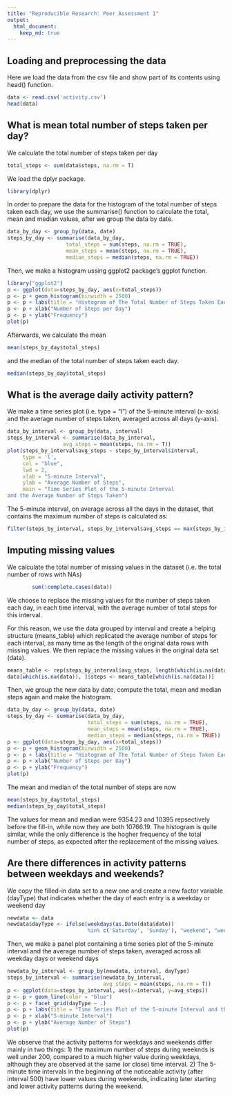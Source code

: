 ```yaml
---
title: "Reproducible Research: Peer Assessment 1"
output: 
  html_document:
    keep_md: true
---
```




## Loading and preprocessing the data
Here we load the data from the csv file and show part of its contents
using head() function.
```r
data <- read.csv('activity.csv')
head(data)
```

## What is mean total number of steps taken per day?

We calculate the total number of steps taken per day
```r
total_steps <- sum(data$steps, na.rm = T)
```

We load the dplyr package.
```r
library(dplyr)
```

In order to prepare the data for the histogram of the total number of steps taken each day, 
we use the summarise() function to calculate the total, mean and median values, after 
we group the data by date.
```r
data_by_day <- group_by(data, date)
steps_by_day <- summarise(data_by_day, 
                   total_steps = sum(steps, na.rm = TRUE),
                   mean_steps = mean(steps, na.rm = TRUE),
                   median_steps = median(steps, na.rm = TRUE))
```

Then, we make a histogram ussing ggplot2 package's ggplot function.
```r
library("ggplot2")
p <- ggplot(data=steps_by_day, aes(x=total_steps))
p <- p + geom_histogram(binwidth = 2500)
p <- p + labs(title = "Histogram of The Total Number of Steps Taken Each Day")
p <- p + xlab("Number of Steps per Day")
p <- p + ylab("Frequency")
plot(p)
```

Afterwards, we calculate the mean 
```r
mean(steps_by_day$total_steps)
```

and the median of the total number of steps taken each day.
```r
median(steps_by_day$total_steps)
```

## What is the average daily activity pattern?

We make a time series plot (i.e. type = "l") of the 5-minute interval (x-axis) and the average number of steps taken, averaged across all days (y-axis). 

```r
data_by_interval <- group_by(data, interval)
steps_by_interval <- summarise(data_by_interval, 
                  avg_steps = mean(steps, na.rm = T))
plot(steps_by_interval$avg_steps ~ steps_by_interval$interval, 
     type = 'l', 
     col = "blue",
     lwd = 2,
     xlab = "5-minute Interval", 
     ylab = "Average Number of Steps",
     main = "Time Series Plot of the 5-minute Interval
and the Average Number of Steps Taken")
```

The 5-minute interval, on average across all the days in the dataset, that contains the maximum number of steps is calculated as:

```r
filter(steps_by_interval, steps_by_interval$avg_steps == max(steps_by_interval$avg_steps))
```

## Imputing missing values

We calculate the total number of missing values in the dataset (i.e. the total number of rows with NAs)
```r
        sum(!complete.cases(data))
```
We choose to replace the missing values for the number of steps taken each day, in each time interval, with the average number of total steps for this interval.

For this reason, we use the data grouped by interval and create a helping structure (means_table) which replicated the average number of steps for each interval, as many time as the length of the original data rows with missing values. We then replace the missing values in the original data set (data).

```r
means_table <- rep(steps_by_interval$avg_steps, length(which(is.na(data))))
data[which(is.na(data)), ]$steps <- means_table[which(is.na(data))]
```
Then, we group the new data by date, compute the total, mean and median steps again and make the histogram.
```r
data_by_day <- group_by(data, date)
steps_by_day <- summarise(data_by_day, 
                          total_steps = sum(steps, na.rm = TRUE),
                          mean_steps = mean(steps, na.rm = TRUE),
                          median_steps = median(steps, na.rm = TRUE))
p <- ggplot(data=steps_by_day, aes(x=total_steps))
p <- p + geom_histogram(binwidth = 2500)
p <- p + labs(title = "Histogram of The Total Number of Steps Taken Each Day")
p <- p + xlab("Number of Steps per Day")
p <- p + ylab("Frequency")
plot(p)
```

The mean and median of the total number of steps are now
```r
mean(steps_by_day$total_steps)
median(steps_by_day$total_steps)
```

The values for mean and median were 9354.23 and 10395 repsectively before the fill-in, while now they are both 10766.19. The histogram is quite similar, while the only difference is the hogher frequency of the total number of steps, as expected after the replacement of the missing values. 

## Are there differences in activity patterns between weekdays and weekends?

We copy the filled-in data set to a new one and create a new factor variable (dayType) that indicates whether the day of each entry is a weekday or weekend day
```r
newdata <- data  
newdata$dayType <- ifelse(weekdays(as.Date(data$date))
                          %in% c('Saturday', 'Sunday'), "weekend", "weekday")
```

Then, we make a panel plot containing a time series plot of the 5-minute interval and the average number of steps taken, averaged across all weekday days or weekend days 
```r
newdata_by_interval <- group_by(newdata, interval, dayType)
steps_by_interval <- summarise(newdata_by_interval, 
                               avg_steps = mean(steps, na.rm = T))
p <- ggplot(data=steps_by_interval, aes(x=interval, y=avg_steps))
p <- p + geom_line(color = "blue")
p <- p + facet_grid(dayType ~ .)
p <- p + labs(title = "Time Series Plot of the 5-minute Interval and the Average Number of Steps Taken")
p <- p + xlab("5-minute Interval")
p <- p + ylab("Average Number of Steps")
plot(p) 
```

We observe that the activity patterns for weekdays and weekends differ mainly in two things: 1) the maximum number of steps during weeknds is well under 200, compared to a much higher value during weekdays, although they are observed at the same (or close) time interval. 2) The 5-minute time intervals in the beginning of the noticeable activity (after interval 500) have lower values during weekends, indicating later starting and lower activity patterns during the weekend.
